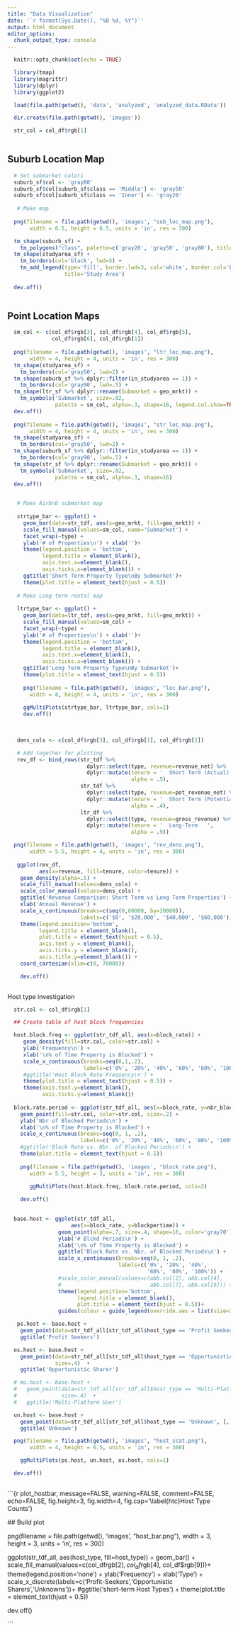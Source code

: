 ```yaml
---
title: "Data Visualization"
date: '`r format(Sys.Date(), "%B %d, %Y")`'
output: html_document
editor_options: 
  chunk_output_type: console
---
```


```r
  
  knitr::opts_chunk$set(echo = TRUE)

```

```r

  library(tmap)
  library(magrittr)
  library(dplyr)
  library(ggplot2)

```

```r

  load(file.path(getwd(), 'data', 'analyzed', 'analyzed_data.RData'))

  dir.create(file.path(getwd(), 'images'))

  str_col = col_df$rgb[1]
    
```

## Suburb Location Map

```r
 
  # Set submarket colors
  suburb_sf$col <- 'gray80'
  suburb_sf$col[suburb_sf$class == 'Middle'] <- 'gray50'
  suburb_sf$col[suburb_sf$class == 'Inner'] <- 'gray20'
  
   # Make map
  
  png(filename = file.path(getwd(), 'images', "sub_loc_map.png"), 
       width = 6.5, height = 6.5, units = 'in', res = 300)

  tm_shape(suburb_sf) +
    tm_polygons("class", palette=c('gray20', 'gray50', 'gray80'), title='Suburb Class') +
  tm_shape(studyarea_sf) + 
    tm_borders(col='black', lwd=5) +
    tm_add_legend(type='fill', border.lwd=3, col='white', border.col='black',
                  title='Study Area')
  
  dev.off()  
  
```

## Point Location Maps

```r

  sm_col <- c(col_df$rgb[3], col_df$rgb[4], col_df$rgb[5], 
              col_df$rgb[6], col_df$rgb[1])
  
  png(filename = file.path(getwd(), 'images', "ltr_loc_map.png"), 
       width = 4, height = 4, units = 'in', res = 300)
  tm_shape(studyarea_sf) + 
    tm_borders(col='gray50', lwd=2) +
  tm_shape(suburb_sf %>% dplyr::filter(in_studyarea == 1)) +
    tm_borders(col='gray90', lwd=.5) +
  tm_shape(ltr_sf %>% dplyr::rename(Submarket = geo_mrkt)) +
    tm_symbols('Submarket', size=.02,
               palette = sm_col, alpha=.3, shape=16, legend.col.show=TRUE)
  dev.off()  
  
  png(filename = file.path(getwd(), 'images', "str_loc_map.png"), 
       width = 4, height = 4, units = 'in', res = 300)
  tm_shape(studyarea_sf) + 
    tm_borders(col='gray50', lwd=2) +
  tm_shape(suburb_sf %>% dplyr::filter(in_studyarea == 1)) +
    tm_borders(col='gray90', lwd=.5) +
  tm_shape(str_sf %>% dplyr::rename(Submarket = geo_mrkt)) +
    tm_symbols('Submarket', size=.02,
               palette = sm_col, alpha=.3, shape=16)
  dev.off()  
  


```

```r
 
   # Make Airbnb submarket map
   
   strtype_bar <- ggplot() +
     geom_bar(data=str_tdf, aes(x=geo_mrkt, fill=geo_mrkt)) +
     scale_fill_manual(values=sm_col, name='Submarket') +
     facet_wrap(~type) +
     ylab('# of Properties\n') + xlab('')+
     theme(legend.position = 'bottom',
           legend.title = element_blank(),
           axis.text.x=element_blank(),
           axis.ticks.x=element_blank()) +
     ggtitle('Short Term Property Type\nBy Submarket')+
     theme(plot.title = element_text(hjust = 0.5))
   
   # Make Long term rental map
 
   ltrtype_bar <- ggplot() +
     geom_bar(data=ltr_tdf, aes(x=geo_mrkt, fill=geo_mrkt)) +
     scale_fill_manual(values=sm_col) +
     facet_wrap(~type) +
     ylab('# of Properties\n') + xlab('')+
     theme(legend.position = 'bottom',
           legend.title = element_blank(),
           axis.text.x=element_blank(),
           axis.ticks.x=element_blank()) +
     ggtitle('Long Term Property Type\nBy Submarket')+
     theme(plot.title = element_text(hjust = 0.5))
   
     png(filename = file.path(getwd(), 'images', "loc_bar.png"), 
       width = 8, height = 4, units = 'in', res = 300)
 
     ggMultiPlots(strtype_bar, ltrtype_bar, cols=2)
     dev.off()  
 
       
```

```r

   dens_cols <- c(col_df$rgb[3], col_df$rgb[1], col_df$rgb[2])

   # Add together for plotting
   rev_df <- bind_rows(str_tdf %>% 
                         dplyr::select(type, revenue=revenue_net) %>%
                         dplyr::mutate(tenure = '  Short Term (Actual)   ',
                                       alpha = .5),
                       str_tdf %>% 
                         dplyr::select(type, revenue=pot_revenue_net) %>%
                         dplyr::mutate(tenure = '  Short Term (Potential)   ',
                                       alpha = .4),
                       ltr_df %>%
                         dplyr::select(type, revenue=gross_revenue) %>%
                         dplyr::mutate(tenure = '  Long-Term   ',
                                       alpha = .9))

  png(filename = file.path(getwd(), 'images', "rev_dens.png"), 
       width = 5.5, height = 4, units = 'in', res = 300)
 
   ggplot(rev_df,
          aes(x=revenue, fill=tenure, color=tenure)) +
    geom_density(alpha=.5) +
    scale_fill_manual(values=dens_cols) +
    scale_color_manual(values=dens_cols) +
    ggtitle('Revenue Comparison: Short Term vs Long Term Properties') +
    xlab('Annual Revenue') +
    scale_x_continuous(breaks=c(seq(0,60000, by=20000)),
                       labels=c('$0', '$20,000', '$40,000', '$60,000'))+
    theme(legend.position='bottom',
          legend.title = element_blank(),
          plot.title = element_text(hjust = 0.5),
          axis.text.y = element_blank(),
          axis.ticks.y = element_blank(),
          axis.title.y=element_blank()) +
    coord_cartesian(xlim=c(0, 70000))

    dev.off()  
        
```

Host type investigation

```r


  str.col <- col_df$rgb[1]

  ## Create table of host block frequencies

  host.block.freq <- ggplot(str_tdf_all, aes(x=block_rate)) +
     geom_density(fill=str.col, color=str.col) +
     ylab('Frequency\n') +
     xlab('\n% of Time Property is Blocked') +
     scale_x_continuous(breaks=seq(0,1,.2),
                        labels=c('0%', '20%', '40%', '60%', '80%', '100%')) +
     #ggtitle('Host Block Rate Frequency\n') +
     theme(plot.title = element_text(hjust = 0.5)) +
     theme(axis.text.y=element_blank(),
           axis.ticks.y=element_blank())
  
  block.rate.period <- ggplot(str_tdf_all, aes(x=block_rate, y=nbr_block * (366/total_days))) +
    geom_point(fill=str.col, color=str.col, size=.2) +
    ylab('Nbr of Blocked Periods\n') +
    xlab('\n% of Time Property is Blocked') +
    scale_x_continuous(breaks=seq(0, 1, .2),
                       labels=c('0%', '20%', '40%', '60%', '80%', '100%')) +
    #ggtitle('Block Rate vs. Nbr. of Blocked Periods\n') +
    theme(plot.title = element_text(hjust = 0.5))
  
    png(filename = file.path(getwd(), 'images', "block_rate.png"), 
       width = 5.5, height = 3, units = 'in', res = 300)

       ggMultiPlots(host.block.freq, block.rate.period, cols=2)
       
    dev.off()  
  
```

```r

  base.host <- ggplot(str_tdf_all,
                    aes(x=block_rate, y=blockpertime)) +
                geom_point(alpha=.7, size=.4, shape=16, color='gray70') +
                ylab('# Blckd Periods\n') +
                xlab('\n% of Time Property is Blocked') +
                ggtitle('Block Rate vs. Nbr. of Blocked Periods\n') +
                scale_x_continuous(breaks=seq(0, 1, .2),
                                   labels=c('0%', '20%', '40%',
                                            '60%', '80%', '100%')) +
                #scale_color_manual(values=c(abb.col[2], abb.col[4],
                #                            abb.col[7], abb.col[9])) +
                theme(legend.position='bottom',
                      legend.title = element_blank(),
                      plot.title = element_text(hjust = 0.5))+
                guides(colour = guide_legend(override.aes = list(size=3,                                                                       alpha=1)))

   ps.host <- base.host +
    geom_point(data=str_tdf_all[str_tdf_all$host_type == 'Profit Seeker', ], size=.4)  +
    ggtitle('Profit Seekers')

  os.host <- base.host +
    geom_point(data=str_tdf_all[str_tdf_all$host_type == 'Opportunistic Sharer', ],
               size=.4)  +
    ggtitle('Opportunistic Sharer')

  # mu.host <- base.host +
  #   geom_point(data=str_tdf_all[str_tdf_all$host_type == 'Multi-Platform User', ],
  #              size=.4)  +
  #   ggtitle('Multi-Platform User')

  un.host <- base.host +
    geom_point(data=str_tdf_all[str_tdf_all$host_type == 'Unknown', ], size=.4)  +
    ggtitle('Unknown')

  png(filename = file.path(getwd(), 'images', "host_scat.png"), 
       width = 4, height = 6.5, units = 'in', res = 300)

    ggMultiPlots(ps.host, un.host, os.host, cols=1)

  dev.off()  
     
```

```{r plot_hostbar, message=FALSE, warning=FALSE, comment=FALSE, echo=FALSE, fig.height=3, fig.width=4, fig.cap='\\label{htc}Host Type Counts'}

 ## Build plot

  png(filename = file.path(getwd(), 'images', "host_bar.png"), 
       width = 3, height = 3, units = 'in', res = 300)

 ggplot(str_tdf_all, aes(host_type, fill=host_type)) +
    geom_bar() +
    scale_fill_manual(values=c(col_df$rgb[2], col_df$rgb[4], col_df$rgb[9]))+
    theme(legend.position='none') +
    ylab('Frequency\n') +
    xlab('\nHost Type') +
    scale_x_discrete(labels=c('Profit-Seekers','Opportunistic Sharers','Unknowns'))+
    #ggtitle('short-term Host Types') +
    theme(plot.title = element_text(hjust = 0.5))

  dev.off()  
  
```
